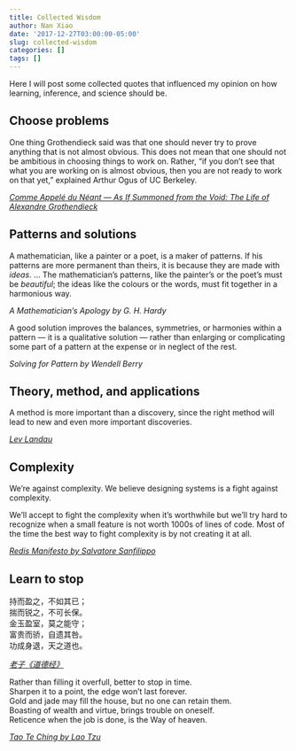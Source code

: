 ```yaml
---
title: Collected Wisdom
author: Nan Xiao
date: '2017-12-27T03:00:00-05:00'
slug: collected-wisdom
categories: []
tags: []
---
```


Here I will post some collected quotes that influenced my opinion on how learning, inference, and science should be.

## Choose problems

One thing Grothendieck said was that one should never try to prove anything that is not almost obvious. This does not mean that one should not be ambitious in choosing things to work on. Rather, "if you don't see that what you are working on is almost obvious, then you are not ready to work on that yet," explained Arthur Ogus of UC Berkeley.

_[Comme Appelé du Néant — As If Summoned from the Void: The Life of Alexandre Grothendieck](http://www.ams.org/notices/200410/fea-grothendieck-part2.pdf)_

## Patterns and solutions

A mathematician, like a painter or a poet, is a maker of patterns. If his patterns are more permanent than theirs, it is because they are made with _ideas_. ... The mathematician's patterns, like the painter's or the poet's must be _beautiful_; the ideas like the colours or the words, must fit together in a harmonious way.

_A Mathematician's Apology by G. H. Hardy_

A good solution improves the balances, symmetries, or harmonies within a pattern — it is a qualitative solution — rather than enlarging or complicating some part of a pattern at the expense or in neglect of the rest.

_Solving for Pattern by Wendell Berry_

## Theory, method, and applications

A method is more important than a discovery, since the right method will lead to new and even more important discoveries.

_[Lev Landau](https://www.math.columbia.edu/~woit/TheCase.pdf)_

## Complexity

We're against complexity. We believe designing systems is a fight against complexity.

We'll accept to fight the complexity when it's worthwhile but we'll try hard to recognize when a small feature is not worth 1000s of lines of code. Most of the time the best way to fight complexity is by not creating it at all.

_[Redis Manifesto by Salvatore Sanfilippo](http://oldblog.antirez.com/post/redis-manifesto.html)_

## Learn to stop

持而盈之，不如其已；\
揣而锐之，不可长保。\
金玉盈室，莫之能守；\
富贵而骄，自遗其咎。\
功成身退，天之道也。

_[老子《道德经》](https://zh.wikipedia.org/wiki/%E8%80%81%E5%AD%90_(%E6%9B%B8))_

Rather than filling it overfull, better to stop in time.\
Sharpen it to a point, the edge won't last forever.\
Gold and jade may fill the house, but no one can retain them.\
Boasting of wealth and virtue, brings trouble on oneself.\
Reticence when the job is done, is the Way of heaven.

_[Tao Te Ching by Lao Tzu](https://en.wikipedia.org/wiki/Tao_Te_Ching)_
